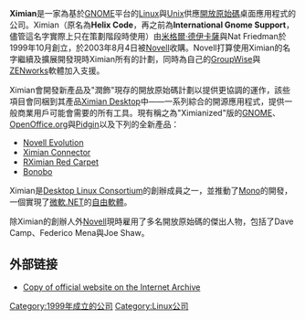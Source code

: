 {{noteTA
|G1=IT
}}
'''Ximian'''是一家為基於[[GNOME|GNOME]]平台的[[Linux|Linux]]與[[Unix|Unix]]供應[[開放原始碼|開放原始碼]]桌面應用程式的公司。Ximian（原名為'''Helix Code'''，再之前為'''International Gnome Support'''，儘管這名字實際上只在策劃階段時使用）由[[米格爾·德伊卡薩|米格爾·德伊卡薩]]與Nat Friedman於1999年10月創立，於2003年8月4日被[[Novell|Novell]]收購。Novell打算使用Ximian的名字繼續及擴展開發現時Ximian所有的計劃，同時為自己的[[GroupWise|GroupWise]]與[[ZENworks|ZENworks]]軟體加入支援。

Ximian會開發新產品及"潤飾"現存的開放原始碼計劃以提供更協調的運作，該些項目會同梱到其產品[[Ximian_Desktop|Ximian Desktop]]中——一系列綜合的開源應用程式，提供一般商業用戶可能會需要的所有工具。現有稱之為"Ximianized"版的[[GNOME|GNOME]]、[[OpenOffice.org|OpenOffice.org]]與[[Pidgin|Pidgin]]以及下列的全新產品：
*[[Novell_Evolution|Novell Evolution]]
*[[Ximian_Connector|Ximian Connector]]
*[[RXimian_Red_Carpet|RXimian Red Carpet]]
*[[Bonobo|Bonobo]]

Ximian是[[Desktop_Linux_Consortium|Desktop Linux Consortium]]的創辦成員之一，並推動了[[Mono|Mono]]的開發，一個實現了[[.NET_Framework|微軟.NET]]的[[自由軟體|自由軟體]]。

除Ximian的創辦人外[[Novell|Novell]]現時雇用了多名開放原始碼的傑出人物，包括了Dave Camp、Federico Mena與Joe Shaw。

== 外部链接 ==
* [https://web.archive.org/web/20040405065804/http://www.ximian.com/ Copy of official website on the Internet Archive]

{{GNOME}}

[[Category:1999年成立的公司|Category:1999年成立的公司]]
[[Category:Linux公司|Category:Linux公司]]